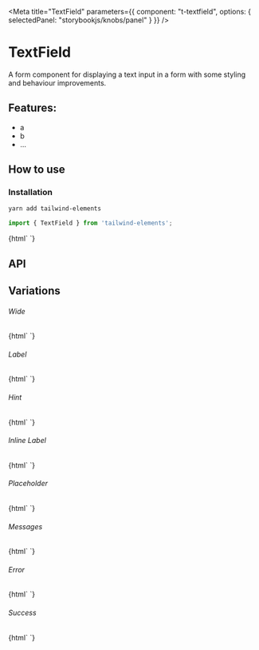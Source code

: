 

<Meta 
  title="TextField"
  parameters={{
    component: "t-textfield",
    options: { selectedPanel: "storybookjs/knobs/panel" }
  }}
/>

# TextField

A form component for displaying a text input in a form with some styling and behaviour improvements.

## Features:

- a
- b
- ...

## How to use

### Installation

```bash
yarn add tailwind-elements
```

```js
import { TextField } from 'tailwind-elements';
```

<Preview withToolbar>
  <Story name="Simple">
    {html`
      <t-textfield id="simple"></t-textfield>
    `}
  </Story>
</Preview>

## API

<Props of="t-textfield" />

## Variations

###### Wide

<Story name="Wide">
  {html`
    <t-textfield id="wide" wide></t-textfield>
  `}
</Story>

###### Label

<Story name="Label">
  {html`
    <t-textfield id="label" label="Name"></t-textfield>
  `}
</Story>

###### Hint 

<Story name="Hint">
  {html`
    <t-textfield id="hint" label="Name" hint="Enter a unique username"></t-textfield>
  `}
</Story>

###### Inline Label

<Story name="Inline Label">
  {html`
    <t-textfield id="inline-label" label="Name" hint="Enter a unique username" inline></t-textfield>
  `}
</Story>

###### Placeholder

<Story name="Placeholder">
  {html`
    <t-textfield id="placeholder" label="Name" hint="Enter a unique username" placeholder="Bobby Tables"></t-textfield>
  `}
</Story>

###### Messages

<Story name="Messages">
  {html`
    <t-textfield id="messages" label="Name" .messages=${['This is a message']}></t-textfield>
  `}
</Story>

###### Error

<Story name="Error">
  {html`
    <t-textfield id="error" label="Name" status="error"></t-textfield>
  `}
</Story>

###### Success 

<Story name="Success">
  {html`
    <t-textfield id="success" label="Name" status="success"></t-textfield>
  `}
</Story>

